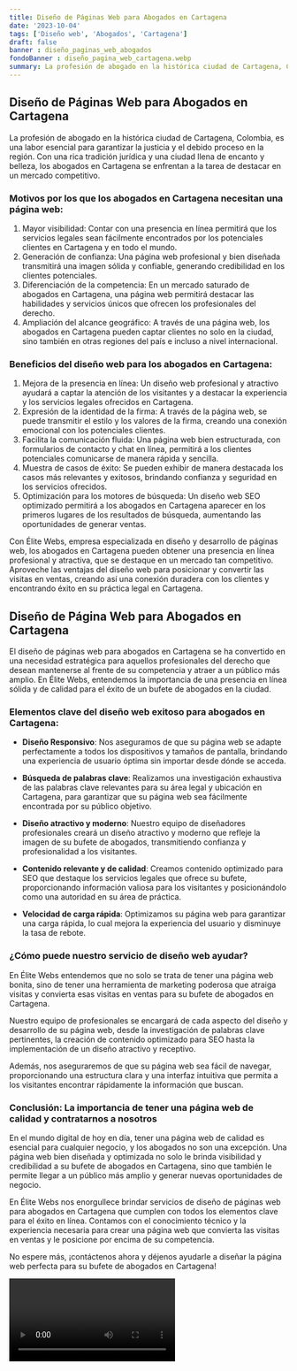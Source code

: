 ```yaml
---
title: Diseño de Páginas Web para Abogados en Cartagena
date: '2023-10-04'
tags: ['Diseño web', 'Abogados', 'Cartagena']
draft: false
banner : diseño_paginas_web_abogados
fondoBanner : diseño_pagina_web_cartagena.webp
summary: La profesión de abogado en la histórica ciudad de Cartagena, Colombia, es una labor esencial para garantizar la justicia y el debido proceso en la región. Con una rica tradición jurídica y una ciudad llena de encanto y belleza, los abogados en Cartagena se enfrentan a la tarea de destacar en un mercado competitivo.
---
```


## **Diseño de Páginas Web para Abogados en Cartagena**

La profesión de abogado en la histórica ciudad de Cartagena, Colombia, es una labor esencial para garantizar la justicia y el debido proceso en la región. Con una rica tradición jurídica y una ciudad llena de encanto y belleza, los abogados en Cartagena se enfrentan a la tarea de destacar en un mercado competitivo.

### **Motivos por los que los abogados en Cartagena necesitan una página web:**

1. Mayor visibilidad: Contar con una presencia en línea permitirá que los servicios legales sean fácilmente encontrados por los potenciales clientes en Cartagena y en todo el mundo.
2. Generación de confianza: Una página web profesional y bien diseñada transmitirá una imagen sólida y confiable, generando credibilidad en los clientes potenciales.
3. Diferenciación de la competencia: En un mercado saturado de abogados en Cartagena, una página web permitirá destacar las habilidades y servicios únicos que ofrecen los profesionales del derecho.
4. Ampliación del alcance geográfico: A través de una página web, los abogados en Cartagena pueden captar clientes no solo en la ciudad, sino también en otras regiones del país e incluso a nivel internacional.

### **Beneficios del diseño web para los abogados en Cartagena:**

1. Mejora de la presencia en línea: Un diseño web profesional y atractivo ayudará a captar la atención de los visitantes y a destacar la experiencia y los servicios legales ofrecidos en Cartagena.
2. Expresión de la identidad de la firma: A través de la página web, se puede transmitir el estilo y los valores de la firma, creando una conexión emocional con los potenciales clientes.
3. Facilita la comunicación fluida: Una página web bien estructurada, con formularios de contacto y chat en línea, permitirá a los clientes potenciales comunicarse de manera rápida y sencilla.
4. Muestra de casos de éxito: Se pueden exhibir de manera destacada los casos más relevantes y exitosos, brindando confianza y seguridad en los servicios ofrecidos.
5. Optimización para los motores de búsqueda: Un diseño web SEO optimizado permitirá a los abogados en Cartagena aparecer en los primeros lugares de los resultados de búsqueda, aumentando las oportunidades de generar ventas.

Con Élite Webs, empresa especializada en diseño y desarrollo de páginas web, los abogados en Cartagena pueden obtener una presencia en línea profesional y atractiva, que se destaque en un mercado tan competitivo. Aproveche las ventajas del diseño web para posicionar y convertir las visitas en ventas, creando así una conexión duradera con los clientes y encontrando éxito en su práctica legal en Cartagena.

<GifSeo />

<Cta />

## Diseño de Página Web para Abogados en Cartagena

El diseño de páginas web para abogados en Cartagena se ha convertido en una necesidad estratégica para aquellos profesionales del derecho que desean mantenerse al frente de su competencia y atraer a un público más amplio. En Élite Webs, entendemos la importancia de una presencia en línea sólida y de calidad para el éxito de un bufete de abogados en la ciudad.

### Elementos clave del diseño web exitoso para abogados en Cartagena:

- **Diseño Responsivo**: Nos aseguramos de que su página web se adapte perfectamente a todos los dispositivos y tamaños de pantalla, brindando una experiencia de usuario óptima sin importar desde dónde se acceda.

- **Búsqueda de palabras clave**: Realizamos una investigación exhaustiva de las palabras clave relevantes para su área legal y ubicación en Cartagena, para garantizar que su página web sea fácilmente encontrada por su público objetivo.

- **Diseño atractivo y moderno**: Nuestro equipo de diseñadores profesionales creará un diseño atractivo y moderno que refleje la imagen de su bufete de abogados, transmitiendo confianza y profesionalidad a los visitantes.

- **Contenido relevante y de calidad**: Creamos contenido optimizado para SEO que destaque los servicios legales que ofrece su bufete, proporcionando información valiosa para los visitantes y posicionándolo como una autoridad en su área de práctica.

- **Velocidad de carga rápida**: Optimizamos su página web para garantizar una carga rápida, lo cual mejora la experiencia del usuario y disminuye la tasa de rebote.

### ¿Cómo puede nuestro servicio de diseño web ayudar?

En Élite Webs entendemos que no solo se trata de tener una página web bonita, sino de tener una herramienta de marketing poderosa que atraiga visitas y convierta esas visitas en ventas para su bufete de abogados en Cartagena.

Nuestro equipo de profesionales se encargará de cada aspecto del diseño y desarrollo de su página web, desde la investigación de palabras clave pertinentes, la creación de contenido optimizado para SEO hasta la implementación de un diseño atractivo y receptivo.

Además, nos aseguraremos de que su página web sea fácil de navegar, proporcionando una estructura clara y una interfaz intuitiva que permita a los visitantes encontrar rápidamente la información que buscan.

### Conclusión: La importancia de tener una página web de calidad y contratarnos a nosotros

En el mundo digital de hoy en día, tener una página web de calidad es esencial para cualquier negocio, y los abogados no son una excepción. Una página web bien diseñada y optimizada no solo le brinda visibilidad y credibilidad a su bufete de abogados en Cartagena, sino que también le permite llegar a un público más amplio y generar nuevas oportunidades de negocio.

En Élite Webs nos enorgullece brindar servicios de diseño de páginas web para abogados en Cartagena que cumplen con todos los elementos clave para el éxito en línea. Contamos con el conocimiento técnico y la experiencia necesaria para crear una página web que convierta las visitas en ventas y le posicione por encima de su competencia.

No espere más, ¡contáctenos ahora y déjenos ayudarle a diseñar la página web perfecta para su bufete de abogados en Cartagena!

<Video />

<CtaBot job='Abogados' city='Cartagena'/>

<Gmaps query='Cartagena+españa+maps' />